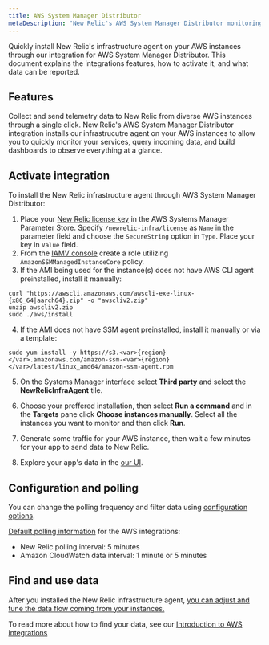 ```yaml
---
title: AWS System Manager Distributor
metaDescription: "New Relic's AWS System Manager Distributor monitoring integration: what data it reports, and how to enable it."
---
```

Quickly install New Relic's infrastructure agent on your AWS instances through our integration for AWS System Manager Distributor. This document explains the integrations features, how to activate it, and what data can be reported.

## Features
Collect and send telemetry data to New Relic from diverse AWS instances through a single click. New Relic's AWS System Manager Distributor integration installs our infrastrucutre agent on your AWS instances to allow you to quickly monitor your services, query incoming data, and build dashboards to observe everything at a glance. 

## Activate integration

To install the New Relic infrastructure agent through AWS System Manager Distributor:

1. Place your [New Relic license key](/docs/apis/intro-apis/new-relic-api-keys/) in the AWS Systems Manager Parameter Store. Specify `/newrelic-infra/license` as `Name` in the parameter field and choose the `SecureString` option in `Type`. Place your key in `Value` field.
2. From the [IAMV console](https://console.aws.amazon.com/iam/home?#/roles) create a role utilizing `AmazonSSMManagedInstanceCore` policy.
3. If the AMI being used for the instance(s) does not have AWS CLI agent preinstalled, install it manually:
  ```
  curl "https://awscli.amazonaws.com/awscli-exe-linux-{x86_64|aarch64}.zip" -o "awscliv2.zip"
  unzip awscliv2.zip
  sudo ./aws/install
  ```
4. If the AMI does not have SSM agent preinstalled, install it manually or via a template:
  ```
  sudo yum install -y https://s3.<var>{region}</var>.amazonaws.com/amazon-ssm-<var>{region}</var>/latest/linux_amd64/amazon-ssm-agent.rpm
  ```
5. On the Systems Manager interface select **Third party** and select the **NewRelicInfraAgent** tile.
6. Choose your preffered installation, then select **Run a command** and in the **Targets** pane click **Choose instances manually**. Select all the instances you want to monitor and then click **Run**.

1. Generate some traffic for your AWS instance, then wait a few minutes for your app to send data to New Relic.
2. Explore your app's data in the [our UI](one.newrelic.com).

## Configuration and polling 

You can change the polling frequency and filter data using [configuration options](/docs/integrations/new-relic-integrations/getting-started/configure-polling-frequency-data-collection-cloud-integrations).

[Default polling information](/docs/infrastructure/amazon-integrations/aws-integrations-list/aws-polling-intervals-infrastructure-integrations) for the AWS integrations:
- New Relic polling interval: 5 minutes
- Amazon CloudWatch data interval: 1 minute or 5 minutes


## Find and use data

After you installed the New Relic infrastructure agent, [you can adjust and tune the data flow coming from your instances.](/docs/infrastructure/infrastructure-monitoring/get-started/get-started-infrastructure-monitoring/)

To read more about how to find your data, see our [Introduction to AWS integrations](/docs/infrastructure/amazon-integrations/get-started/introduction-aws-integrations/#insights)

